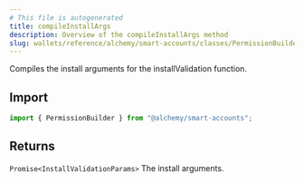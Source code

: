 ```yaml
---
# This file is autogenerated
title: compileInstallArgs
description: Overview of the compileInstallArgs method
slug: wallets/reference/alchemy/smart-accounts/classes/PermissionBuilder/compileInstallArgs
---
```


Compiles the install arguments for the installValidation function.

## Import

```ts
import { PermissionBuilder } from "@alchemy/smart-accounts";
```

## Returns

`Promise<InstallValidationParams>`
The install arguments.
